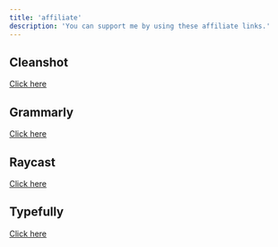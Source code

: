 ```yaml
---
title: 'affiliate'
description: 'You can support me by using these affiliate links.'
---
```

## Cleanshot

[Click here](https://maketheweb.gumroad.com/l/cleanshot?affiliate_id=53482611)

## Grammarly

[Click here](https://www.grammarly.com/referrals/redeem?key=48h2mqydn5nx9jp3)
## Raycast

[Click here](https://raycast.com?via=rewardful_fmerian)

## Typefully

[Click here](https://typefully.com/?via=fmerian)
